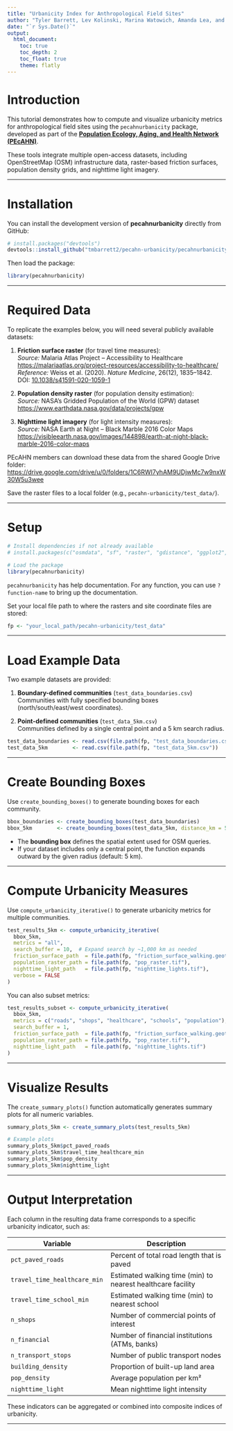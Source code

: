 ```yaml
---
title: "Urbanicity Index for Anthropological Field Sites"
author: "Tyler Barrett, Lev Kolinski, Marina Watowich, Amanda Lea, and Melanie Martin"
date: "`r Sys.Date()`"
output:
  html_document:
    toc: true
    toc_depth: 2
    toc_float: true
    theme: flatly
---
```


# Introduction

This tutorial demonstrates how to compute and visualize urbanicity metrics for anthropological field sites using the `pecahnurbanicity` package, developed as part of the [**Population Ecology, Aging, and Health Network (PEcAHN)**](https://sites.duke.edu/pecahn/).

These tools integrate multiple open-access datasets, including OpenStreetMap (OSM) infrastructure data, raster-based friction surfaces, population density grids, and nighttime light imagery.

------------------------------------------------------------------------

# Installation

You can install the development version of **pecahnurbanicity** directly from GitHub:

``` r
# install.packages("devtools")
devtools::install_github("tmbarrett2/pecahn-urbanicity/pecahnurbanicity")
```

Then load the package:

``` r
library(pecahnurbanicity)
```

------------------------------------------------------------------------

# Required Data

To replicate the examples below, you will need several publicly available datasets:

1.  **Friction surface raster** (for travel time measures):\
    *Source:* Malaria Atlas Project – Accessibility to Healthcare\
    <https://malariaatlas.org/project-resources/accessibility-to-healthcare/>\
    *Reference:* Weiss et al. (2020). *Nature Medicine*, 26(12), 1835–1842. DOI: [10.1038/s41591-020-1059-1](https://doi.org/10.1038/s41591-020-1059-1)

2.  **Population density raster** (for population density estimation):\
    *Source:* NASA’s Gridded Population of the World (GPW) dataset\
    <https://www.earthdata.nasa.gov/data/projects/gpw>

3.  **Nighttime light imagery** (for light intensity measures):\
    *Source:* NASA Earth at Night – Black Marble 2016 Color Maps\
    <https://visibleearth.nasa.gov/images/144898/earth-at-night-black-marble-2016-color-maps>

PEcAHN members can download these data from the shared Google Drive folder:\
<https://drive.google.com/drive/u/0/folders/1C6RWI7yhAM9UDjwMc7w9nxW30W5u3wee>

Save the raster files to a local folder (e.g., `pecahn-urbanicity/test_data/`).

------------------------------------------------------------------------

# Setup

``` r
# Install dependencies if not already available
# install.packages(c("osmdata", "sf", "raster", "gdistance", "ggplot2", "dplyr"))

# Load the package
library(pecahnurbanicity)
```

`pecahnurbanicity` has help documentation. For any function, you can use `?function-name` to bring up the documentation.

Set your local file path to where the rasters and site coordinate files are stored:

``` r
fp <- "your_local_path/pecahn-urbanicity/test_data"
```

------------------------------------------------------------------------

# Load Example Data

Two example datasets are provided:

1.  **Boundary-defined communities** (`test_data_boundaries.csv`)\
    Communities with fully specified bounding boxes (north/south/east/west coordinates).

2.  **Point-defined communities** (`test_data_5km.csv`)\
    Communities defined by a single central point and a 5 km search radius.

``` r
test_data_boundaries <- read.csv(file.path(fp, "test_data_boundaries.csv"))
test_data_5km        <- read.csv(file.path(fp, "test_data_5km.csv"))
```

------------------------------------------------------------------------

# Create Bounding Boxes

Use `create_bounding_boxes()` to generate bounding boxes for each community.

``` r
bbox_boundaries <- create_bounding_boxes(test_data_boundaries)
bbox_5km        <- create_bounding_boxes(test_data_5km, distance_km = 5)
```

-   The **bounding box** defines the spatial extent used for OSM queries.
-   If your dataset includes only a central point, the function expands outward by the given radius (default: 5 km).

------------------------------------------------------------------------

# Compute Urbanicity Measures

Use `compute_urbanicity_iterative()` to generate urbanicity metrics for multiple communities.

``` r
test_results_5km <- compute_urbanicity_iterative(
  bbox_5km,
  metrics = "all",
  search_buffer = 10,  # Expand search by ~1,000 km as needed
  friction_surface_path  = file.path(fp, "friction_surface_walking.geotiff"),
  population_raster_path = file.path(fp, "pop_raster.tif"),
  nighttime_light_path   = file.path(fp, "nighttime_lights.tif"),
  verbose = FALSE
)
```

You can also subset metrics:

``` r
test_results_subset <- compute_urbanicity_iterative(
  bbox_5km,
  metrics = c("roads", "shops", "healthcare", "schools", "population"),
  search_buffer = 1,
  friction_surface_path  = file.path(fp, "friction_surface_walking.geotiff"),
  population_raster_path = file.path(fp, "pop_raster.tif"),
  nighttime_light_path   = file.path(fp, "nighttime_lights.tif")
)
```

------------------------------------------------------------------------

# Visualize Results

The `create_summary_plots()` function automatically generates summary plots for all numeric variables.

``` r
summary_plots_5km <- create_summary_plots(test_results_5km)

# Example plots
summary_plots_5km$pct_paved_roads
summary_plots_5km$travel_time_healthcare_min
summary_plots_5km$pop_density
summary_plots_5km$nighttime_light
```

------------------------------------------------------------------------

# Output Interpretation

Each column in the resulting data frame corresponds to a specific urbanicity indicator, such as:

| Variable | Description |
|---------------------------------|---------------------------------------|
| `pct_paved_roads` | Percent of total road length that is paved |
| `travel_time_healthcare_min` | Estimated walking time (min) to nearest healthcare facility |
| `travel_time_school_min` | Estimated walking time (min) to nearest school |
| `n_shops` | Number of commercial points of interest |
| `n_financial` | Number of financial institutions (ATMs, banks) |
| `n_transport_stops` | Number of public transport nodes |
| `building_density` | Proportion of built-up land area |
| `pop_density` | Average population per km² |
| `nighttime_light` | Mean nighttime light intensity |

These indicators can be aggregated or combined into composite indices of urbanicity.

------------------------------------------------------------------------
